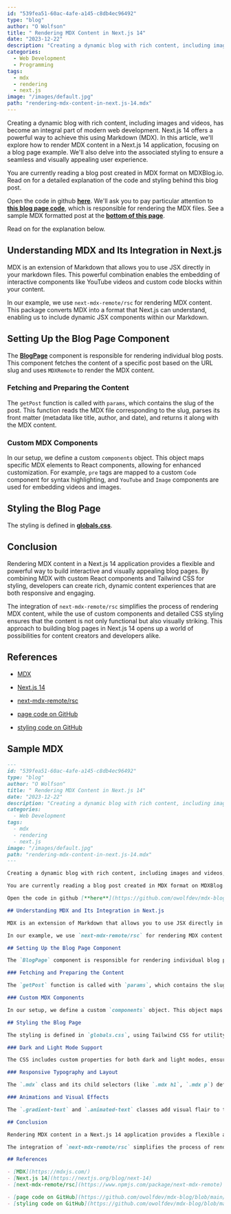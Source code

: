 ```yaml
---
id: "539fea51-60ac-4afe-a145-c8db4ec96492"
type: "blog"
author: "O Wolfson"
title: " Rendering MDX Content in Next.js 14"
date: "2023-12-22"
description: "Creating a dynamic blog with rich content, including images and videos, has become an integral part of modern web development. Next.js 14 offers a powerful way to achieve this using Markdown (MDX). "
categories:
  - Web Development
  - Programming
tags:
  - mdx
  - rendering
  - next.js
image: "/images/default.jpg"
path: "rendering-mdx-content-in-next.js-14.mdx"
---
```


Creating a dynamic blog with rich content, including images and videos, has become an integral part of modern web development. Next.js 14 offers a powerful way to achieve this using Markdown (MDX). In this article, we'll explore how to render MDX content in a Next.js 14 application, focusing on a blog page example. We'll also delve into the associated styling to ensure a seamless and visually appealing user experience.

You are currently reading a blog post created in MDX format on MDXBlog.io. Read on for a detailed explanation of the code and styling behind this blog post.

Open the code in github [**here**](https://github.com/owolfdev/mdx-blog-basic). We'll ask you to pay particular attention to [**this blog page code**](https://github.com/owolfdev/mdx-blog/blob/main/app/blog/%5Bslug%5D/page.tsx), which is responsible for rendering the MDX files. See a sample MDX formatted post at the [**bottom of this page**](#sample-mdx).

Read on for the explanation below.

## Understanding MDX and Its Integration in Next.js

MDX is an extension of Markdown that allows you to use JSX directly in your markdown files. This powerful combination enables the embedding of interactive components like YouTube videos and custom code blocks within your content.

In our example, we use `next-mdx-remote/rsc` for rendering MDX content. This package converts MDX into a format that Next.js can understand, enabling us to include dynamic JSX components within our Markdown.

## Setting Up the Blog Page Component

The [**BlogPage**](https://github.com/owolfdev/mdx-blog/blob/main/app/blog/%5Bslug%5D/page.tsx) component is responsible for rendering individual blog posts. This component fetches the content of a specific post based on the URL slug and uses `MDXRemote` to render the MDX content.

### Fetching and Preparing the Content

The `getPost` function is called with `params`, which contains the slug of the post. This function reads the MDX file corresponding to the slug, parses its front matter (metadata like title, author, and date), and returns it along with the MDX content.

### Custom MDX Components

In our setup, we define a custom `components` object. This object maps specific MDX elements to React components, allowing for enhanced customization. For example, `pre` tags are mapped to a custom `Code` component for syntax highlighting, and `YouTube` and `Image` components are used for embedding videos and images.

## Styling the Blog Page

The styling is defined in [**globals.css**](https://github.com/owolfdev/mdx-blog/blob/main/app/globals.css).

## Conclusion

Rendering MDX content in a Next.js 14 application provides a flexible and powerful way to build interactive and visually appealing blog pages. By combining MDX with custom React components and Tailwind CSS for styling, developers can create rich, dynamic content experiences that are both responsive and engaging.

The integration of `next-mdx-remote/rsc` simplifies the process of rendering MDX content, while the use of custom components and detailed CSS styling ensures that the content is not only functional but also visually striking. This approach to building blog pages in Next.js 14 opens up a world of possibilities for content creators and developers alike.

## References

- [MDX](https://mdxjs.com/)
- [Next.js 14](https://nextjs.org/blog/next-14)
- [next-mdx-remote/rsc](https://www.npmjs.com/package/next-mdx-remote)

- [page code on GitHub](https://github.com/owolfdev/mdx-blog/blob/main/app/blog/%5Bslug%5D/page.tsx)
- [styling code on GitHub](https://github.com/owolfdev/mdx-blog/blob/main/app/globals.css)

<h2 id="sample-mdx">Sample MDX</h2>

```markdown
---
id: "539fea51-60ac-4afe-a145-c8db4ec96492"
type: "blog"
author: "O Wolfson"
title: " Rendering MDX Content in Next.js 14"
date: "2023-12-22"
description: "Creating a dynamic blog with rich content, including images and videos, has become an integral part of modern web development. Next.js 14 offers a powerful way to achieve this using Markdown (MDX). "
categories:
  - Web Development
tags:
  - mdx
  - rendering
  - next.js
image: "/images/default.jpg"
path: "rendering-mdx-content-in-next.js-14.mdx"
---

Creating a dynamic blog with rich content, including images and videos, has become an integral part of modern web development. Next.js 14 offers a powerful way to achieve this using Markdown (MDX). In this article, we'll explore how to render MDX content in a Next.js 14 application, focusing on a blog page example. We'll also delve into the associated styling to ensure a seamless and visually appealing user experience.

You are currently reading a blog post created in MDX format on MDXBlog.io. Read on for a detailed explanation of the code and styling behind this blog post.

Open the code in github [**here**](https://github.com/owolfdev/mdx-blog-basic). We'll ask you to pay particular attention to [**this code**](https://github.com/owolfdev/mdx-blog/blob/main/app/blog/%5Bslug%5D/page.tsx), which is responsible for rendering the MDX files. See a sample MDX formatted post here. Read on for the explanation below.

## Understanding MDX and Its Integration in Next.js

MDX is an extension of Markdown that allows you to use JSX directly in your markdown files. This powerful combination enables the embedding of interactive components like YouTube videos and custom code blocks within your content.

In our example, we use `next-mdx-remote/rsc` for rendering MDX content. This package converts MDX into a format that Next.js can understand, enabling us to include dynamic JSX components within our Markdown.

## Setting Up the Blog Page Component

The `BlogPage` component is responsible for rendering individual blog posts. This component fetches the content of a specific post based on the URL slug and uses `MDXRemote` to render the MDX content.

### Fetching and Preparing the Content

The `getPost` function is called with `params`, which contains the slug of the post. This function reads the MDX file corresponding to the slug, parses its front matter (metadata like title, author, and date), and returns it along with the MDX content.

### Custom MDX Components

In our setup, we define a custom `components` object. This object maps specific MDX elements to React components, allowing for enhanced customization. For example, `pre` tags are mapped to a custom `Code` component for syntax highlighting, and `YouTube` and `Image` components are used for embedding videos and images.

## Styling the Blog Page

The styling is defined in `globals.css`, using Tailwind CSS for utility-first styling. The CSS is organized into various layers and classes, ensuring a responsive and visually consistent design.

### Dark and Light Mode Support

The CSS includes custom properties for both dark and light modes, ensuring a comfortable reading experience regardless of user preference. The `.dark` class contains styles specific to the dark mode.

### Responsive Typography and Layout

The `.mdx` class and its child selectors (like `.mdx h1`, `.mdx p`) define the typography and spacing for the MDX content. Media queries ensure that the layout and font sizes are responsive, adapting to different screen sizes.

### Animations and Visual Effects

The `.gradient-text` and `.animated-text` classes add visual flair to the text, using gradients and animations. These are particularly useful for highlighting certain parts of the content or for decorative purposes.

## Conclusion

Rendering MDX content in a Next.js 14 application provides a flexible and powerful way to build interactive and visually appealing blog pages. By combining MDX with custom React components and Tailwind CSS for styling, developers can create rich, dynamic content experiences that are both responsive and engaging.

The integration of `next-mdx-remote/rsc` simplifies the process of rendering MDX content, while the use of custom components and detailed CSS styling ensures that the content is not only functional but also visually striking. This approach to building blog pages in Next.js 14 opens up a world of possibilities for content creators and developers alike.

## References

- [MDX](https://mdxjs.com/)
- [Next.js 14](https://nextjs.org/blog/next-14)
- [next-mdx-remote/rsc](https://www.npmjs.com/package/next-mdx-remote)

- [page code on GitHub](https://github.com/owolfdev/mdx-blog/blob/main/app/blog/%5Bslug%5D/page.tsx)
- [styling code on GitHub](https://github.com/owolfdev/mdx-blog/blob/main/app/globals.css)
```
